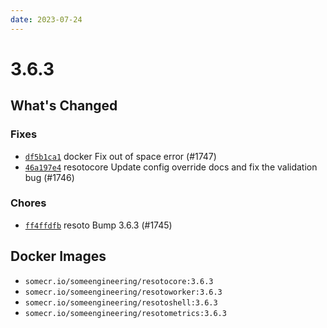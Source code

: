 ```yaml
---
date: 2023-07-24
---
```


# 3.6.3

## What's Changed

### Fixes

- [`df5b1ca1`](https://github.com/someengineering/resoto/commit/df5b1ca1) <span class="badge badge--secondary">docker</span> Fix out of space error (#1747)
- [`46a197e4`](https://github.com/someengineering/resoto/commit/46a197e4) <span class="badge badge--secondary">resotocore</span> Update config override docs and fix the validation bug (#1746)

### Chores

- [`ff4ffdfb`](https://github.com/someengineering/resoto/commit/ff4ffdfb) <span class="badge badge--secondary">resoto</span> Bump 3.6.3 (#1745)

<!--truncate-->

## Docker Images

- `somecr.io/someengineering/resotocore:3.6.3`
- `somecr.io/someengineering/resotoworker:3.6.3`
- `somecr.io/someengineering/resotoshell:3.6.3`
- `somecr.io/someengineering/resotometrics:3.6.3`
